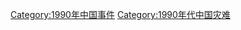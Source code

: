 {{Portal|中國}}
{{Year by category
|m=1
|c=9
|d=9
|y=0
|cat=中国灾难
|sortkey=China
|parent=20世纪各年中国灾难
|subcat=1990年各国灾难
}}

[[Category:1990年中国事件|Category:1990年中国事件]]
[[Category:1990年代中国灾难|Category:1990年代中国灾难]]